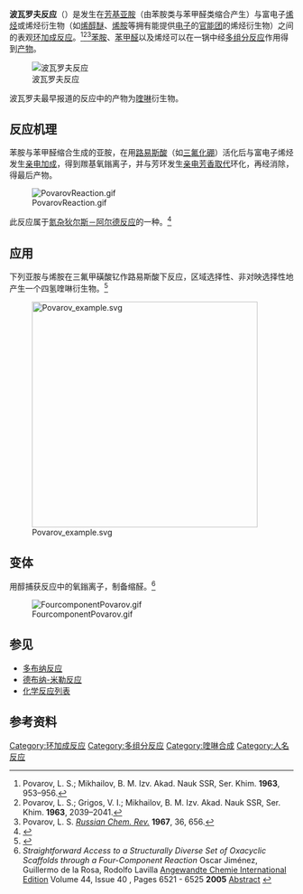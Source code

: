 {{Reactionbox
| Reference = 
| Type = 环加成反应
| NamedAfter = [[L._S._波瓦罗夫|L. S. 波瓦罗夫]]
| Section3 = {{Reactionbox Identifiers
   | RSC_ontology_id = 
   | RSC_ontology_id_verified={{rsccite}}
 }}
| Reaction = {{Reactionbox Reaction
   | Image = 
   | Reactant1 = 芳基亚胺
   | Reactant2 = 富电子烯烃（及衍生物）
   | Product1 = 
  }}
}}
'''波瓦罗夫反应'''（{{lang-en|Povarov reaction}}）是发生在[[芳基|芳基]][[亚胺|亚胺]]（由苯胺类与苯甲醛类缩合产生）与富电子[[烯烃|烯烃]]或烯烃衍生物（如[[烯醇醚|烯醇醚]]、[[烯胺|烯胺]]等拥有能提供[[电子|电子]]的[[官能团|官能团]]的烯烃衍生物）之间的表观[[环加成反应|环加成反应]]。<ref>Povarov, L. S.; Mikhailov, B. M. Izv. Akad. Nauk SSR, Ser. Khim. '''1963''', 953–956.</ref><ref>Povarov, L. S.; Grigos, V. I.; Mikhailov, B. M. Izv. Akad. Nauk SSR, Ser. Khim. '''1963''', 2039–2041.</ref><ref>Povarov, L. S.  ''[[Russian_Chem._Rev.|Russian Chem. Rev.]]'' '''1967''', 36, 656.</ref>[[苯胺|苯胺]]、[[苯甲醛|苯甲醛]]以及烯烃可以在一锅中经[[多组分反应|多组分反应]]作用得到[[产物_(化学)|产物]]。

[[Image:Povarov_reaction_general.svg|波瓦罗夫反应]]

波瓦罗夫最早报道的反应中的产物为[[喹啉|喹啉]]衍生物。

==反应机理==
苯胺与苯甲醛缩合生成的亚胺，在用[[路易斯酸|路易斯酸]]（如[[三氟化硼|三氟化硼]]）活化后与富电子烯烃发生[[亲电加成|亲电加成]]，得到羰基氧鎓离子，并与芳环发生[[亲电芳香取代|亲电芳香取代]]环化，再经消除，得最后产物。

[[Image:PovarovReaction.gif|center]]

此反应属于[[氮杂狄尔斯－阿尔德反应|氮杂狄尔斯－阿尔德反应]]的一种。<ref>{{cite journal en|title=Recent synthetic developments in a powerful imino Diels–Alder reaction (Povarov reaction): application to the synthesis of N-polyheterocycles and related alkaloids|author=Vladimir V. Kouznetsov|journal=[[Tetrahedron_(journal)|Tetrahedron]]|volume=65|year=2009|volume=2721–2750|doi=10.1016/j.tet.2008.12.059}}</ref>

==应用==
下列亚胺与烯胺在三氟甲磺酸钇作路易斯酸下反应，区域选择性、非对映选择性地产生一个四氢喹啉衍生物。<ref>{{cite journal en|title=Unprecedented regio and stereocontrol in Povarov reaction of benzylidene-(3-nitrophenyl)amine|author=Paul J. Stevenson and Isla Graham|journal=[[Arkivoc|Arkivoc]]|volume=AM-717D|year=2003|url=http://www.arkat-usa.org/ark/journal/2003/I07_McKervey/AM-717D/717D.asp|access-date=2009-11-04|archive-date=2006-02-26|archive-url=https://web.archive.org/web/20060226174055/http://www.arkat-usa.org/ark/journal/2003/I07_McKervey/AM-717D/717D.asp|dead-url=no}}</ref>

[[Image:Povarov_example.svg|400px]]

==变体==
用醇捕获反应中的氧鎓离子，制备缩醛。<ref>''Straightforward Access to a Structurally Diverse Set of Oxacyclic Scaffolds through a Four-Component Reaction '' Oscar Jiménez, Guillermo de la Rosa, Rodolfo Lavilla [[Angewandte_Chemie_International_Edition|Angewandte Chemie International Edition]] Volume 44, Issue 40 , Pages 6521 - 6525 '''2005''' [http://www3.interscience.wiley.com/cgi-bin/abstract/112092897/ABSTRACT Abstract] {{Webarchive|url=https://archive.today/20110812233512/http://www3.interscience.wiley.com/cgi-bin/abstract/112092897/ABSTRACT |date=2011-08-12 }}</ref>

[[Image:FourcomponentPovarov.gif|center]]

==参见==
*[[多布纳反应|多布纳反应]]
*[[德布纳-米勒反应|德布纳-米勒反应]]
*[[化学反应列表|化学反应列表]]

== 参考资料 ==
{{Reflist}}

[[Category:环加成反应|Category:环加成反应]]
[[Category:多组分反应|Category:多组分反应]]
[[Category:喹啉合成|Category:喹啉合成]]
[[Category:人名反应|Category:人名反应]]